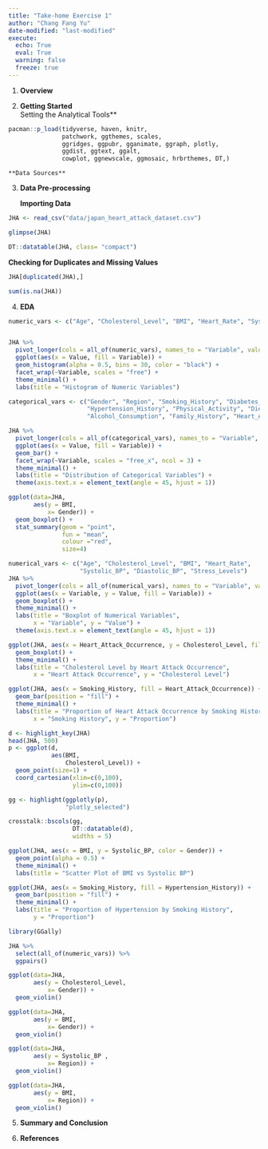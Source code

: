 ```yaml
---
title: "Take-home Exercise 1"
author: "Chang Fang Yu"
date-modified: "last-modified"
execute:
  echo: True
  eval: True
  warning: false
  freeze: true
---
```


1.  **Overview**

2.  **Getting Started\
    **Setting the Analytical Tools\*\*

```R
pacman::p_load(tidyverse, haven, knitr,
               patchwork, ggthemes, scales,
               ggridges, ggpubr, gganimate, ggraph, plotly,
               ggdist, ggtext, ggalt,
               cowplot, ggnewscale, ggmosaic, hrbrthemes, DT,)
```

```         
**Data Sources**
```

3.  **Data Pre-processing**

    **Importing Data**

```R
JHA <- read_csv("data/japan_heart_attack_dataset.csv")
```

```R
glimpse(JHA)
```

```R
DT::datatable(JHA, class= "compact")
```

**Checking for Duplicates and Missing Values**

```R
JHA[duplicated(JHA),]
```

```R
sum(is.na(JHA))
```

4.  **EDA**

```R
numeric_vars <- c("Age", "Cholesterol_Level", "BMI", "Heart_Rate", "Systolic_BP", "Diastolic_BP", "Stress_Levels")


JHA %>% 
  pivot_longer(cols = all_of(numeric_vars), names_to = "Variable", values_to = "Value") %>%
  ggplot(aes(x = Value, fill = Variable)) +
  geom_histogram(alpha = 0.5, bins = 30, color = "black") +
  facet_wrap(~Variable, scales = "free") +
  theme_minimal() +
  labs(title = "Histogram of Numeric Variables")

```

```R
categorical_vars <- c("Gender", "Region", "Smoking_History", "Diabetes_History", 
                      "Hypertension_History", "Physical_Activity", "Diet_Quality", 
                      "Alcohol_Consumption", "Family_History", "Heart_Attack_Occurrence")

JHA %>% 
  pivot_longer(cols = all_of(categorical_vars), names_to = "Variable", values_to = "Value") %>%
  ggplot(aes(x = Value, fill = Variable)) +
  geom_bar() +
  facet_wrap(~Variable, scales = "free_x", ncol = 3) +  
  theme_minimal() +
  labs(title = "Distribution of Categorical Variables") +
  theme(axis.text.x = element_text(angle = 45, hjust = 1))
```

```R

ggplot(data=JHA, 
       aes(y = BMI, 
           x= Gender)) +
  geom_boxplot() +
  stat_summary(geom = "point",       
               fun = "mean",         
               colour ="red",        
               size=4)    
```

```R
numerical_vars <- c("Age", "Cholesterol_Level", "BMI", "Heart_Rate", 
                    "Systolic_BP", "Diastolic_BP", "Stress_Levels")
JHA %>%
  pivot_longer(cols = all_of(numerical_vars), names_to = "Variable", values_to = "Value") %>%
  ggplot(aes(x = Variable, y = Value, fill = Variable)) +
  geom_boxplot() +
  theme_minimal() +
  labs(title = "Boxplot of Numerical Variables",
       x = "Variable", y = "Value") +
  theme(axis.text.x = element_text(angle = 45, hjust = 1))
```

```R
ggplot(JHA, aes(x = Heart_Attack_Occurrence, y = Cholesterol_Level, fill = Heart_Attack_Occurrence)) +
  geom_boxplot() +
  theme_minimal() +
  labs(title = "Cholesterol Level by Heart Attack Occurrence",
       x = "Heart Attack Occurrence", y = "Cholesterol Level")
```

```R
ggplot(JHA, aes(x = Smoking_History, fill = Heart_Attack_Occurrence)) +
  geom_bar(position = "fill") +
  theme_minimal() +
  labs(title = "Proportion of Heart Attack Occurrence by Smoking History",
       x = "Smoking History", y = "Proportion")
```

```R
d <- highlight_key(JHA) 
head(JHA, 500)
p <- ggplot(d, 
            aes(BMI, 
                Cholesterol_Level)) + 
  geom_point(size=1) +
  coord_cartesian(xlim=c(0,100),
                  ylim=c(0,100))

gg <- highlight(ggplotly(p),        
                "plotly_selected")  

crosstalk::bscols(gg,               
                  DT::datatable(d), 
                  widths = 5)
```

```R
ggplot(JHA, aes(x = BMI, y = Systolic_BP, color = Gender)) +
  geom_point(alpha = 0.5) +
  theme_minimal() +
  labs(title = "Scatter Plot of BMI vs Systolic BP")
```

```R
ggplot(JHA, aes(x = Smoking_History, fill = Hypertension_History)) +
  geom_bar(position = "fill") +
  theme_minimal() +
  labs(title = "Proportion of Hypertension by Smoking History",
       y = "Proportion")
```

```R
library(GGally)

JHA %>% 
  select(all_of(numeric_vars)) %>%
  ggpairs()
```

```R
ggplot(data=JHA, 
       aes(y = Cholesterol_Level, 
           x= Gender)) +
  geom_violin()

```

```R
ggplot(data=JHA, 
       aes(y = BMI, 
           x= Gender)) +
  geom_violin()

```

```R
ggplot(data=JHA, 
       aes(y = Systolic_BP , 
           x= Region)) +
  geom_violin()

```

```R
ggplot(data=JHA, 
       aes(y = BMI, 
           x= Region)) +
  geom_violin()

```



5.  **Summary and Conclusion**

6.  **References**
